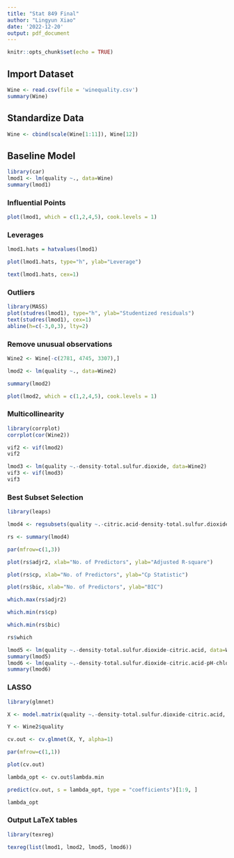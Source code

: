 ```yaml
---
title: "Stat 849 Final"
author: "Lingyun Xiao"
date: '2022-12-20'
output: pdf_document
---
```


```r
knitr::opts_chunk$set(echo = TRUE)
```

## Import Dataset

```r
Wine <- read.csv(file = 'winequality.csv')
summary(Wine)
```

## Standardize Data

```r
Wine <- cbind(scale(Wine[1:11]), Wine[12])
```

## Baseline Model

```r
library(car)
lmod1 <- lm(quality ~., data=Wine)
summary(lmod1)
```

### Influential Points

```r
plot(lmod1, which = c(1,2,4,5), cook.levels = 1)
```

### Leverages

```r
lmod1.hats = hatvalues(lmod1)

plot(lmod1.hats, type="h", ylab="Leverage")

text(lmod1.hats, cex=1)
```

### Outliers

```r
library(MASS)
plot(studres(lmod1), type="h", ylab="Studentized residuals")
text(studres(lmod1), cex=1)
abline(h=c(-3,0,3), lty=2)
```

### Remove unusual observations

```r
Wine2 <- Wine[-c(2781, 4745, 3307),]

lmod2 <- lm(quality ~., data=Wine2)

summary(lmod2)

plot(lmod2, which = c(1,2,4,5), cook.levels = 1)
```

### Multicollinearity

```r
library(corrplot)
corrplot(cor(Wine2))
```

```r
vif2 <- vif(lmod2)
vif2
```

```r
lmod3 <- lm(quality ~.-density-total.sulfur.dioxide, data=Wine2)
vif3 <- vif(lmod3)
vif3
```

### Best Subset Selection

```r
library(leaps)

lmod4 <- regsubsets(quality ~.-citric.acid-density-total.sulfur.dioxide, data=Wine2, nvmax=8, method="exhaustive")

rs <- summary(lmod4)

par(mfrow=c(1,3))

plot(rs$adjr2, xlab="No. of Predictors", ylab="Adjusted R-square")

plot(rs$cp, xlab="No. of Predictors", ylab="Cp Statistic")

plot(rs$bic, xlab="No. of Predictors", ylab="BIC")

which.max(rs$adjr2) 

which.min(rs$cp)

which.min(rs$bic)

rs$which
```

```r
lmod5 <- lm(quality ~.-density-total.sulfur.dioxide-citric.acid, data=Wine2)
summary(lmod5)
lmod6 <- lm(quality ~.-density-total.sulfur.dioxide-citric.acid-pH-chlorides, data=Wine2)
summary(lmod6)
```

### LASSO

```r
library(glmnet)

X <- model.matrix(quality ~.-density-total.sulfur.dioxide-citric.acid, data=Wine2)[, -1]

Y <- Wine2$quality

cv.out <- cv.glmnet(X, Y, alpha=1) 

par(mfrow=c(1,1))

plot(cv.out)

lambda_opt <- cv.out$lambda.min

predict(cv.out, s = lambda_opt, type = "coefficients")[1:9, ]
```

```r
lambda_opt
```

### Output LaTeX tables

```r
library(texreg)

texreg(list(lmod1, lmod2, lmod5, lmod6))
```
